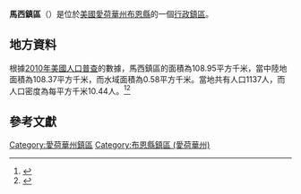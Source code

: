 {{noteTA
|G1=USState
|G2=地名
|G3=Unit
}}
{{Infobox settlement
|official_name            = 馬西鎮區
|native_name = Marcy Township
|settlement_type          = [[行政鎮區|行政鎮區]]
|image_skyline            = 
|imagesize                = 
|image_map                = Map highlighting Marcy Township, Boone County, Iowa.svg
|mapsize                  = 250px
|pushpin_map  =USA Iowa
|pushpin_label = 馬西鎮區
|pushpin_label_position   = top
|pushpin_map_caption      = 馬西鎮區在愛荷華州的位置
|subdivision_type         = [[世界政區索引|國家]]
|subdivision_type1        = [[美国州份|州份]]
|subdivision_type2        = [[愛荷華州行政区划|縣]]
|subdivision_name         = [[美国|美国]]
|subdivision_name1        = [[愛荷華州|愛荷華州]]
|subdivision_name2        = [[布恩縣_(愛荷華州)|布恩縣]]
|elevation_ft             = 1079
|elevation_m              = 329
|timezone                 = [[北美中部時區|北美中部時區]]
|area_total_km2           = 108.95
|area_land_km2            = 108.37
|area_water_km2           = 0.58
|area_total_sq_mi         = 
|area_land_sq_mi          = 
|area_water_sq_mi         = 
|population_as_of         = [[2010年美國人口普查|2010]]
|population_footnotes     = 
|population_total         = 1137
|population_density_km2   = auto
|population_density_sq_mi = auto
|utc_offset               = -6
|coordinates              = {{coord|41|59|11|N|93|58|47|W|type:city_region:US-AL_source:GNS-enwiki|display=inline,title}}
| coor_pinpoint           = 
| coordinates_footnotes   = 
|timezone_DST             = CDT
|utc_offset_DST           = -5
|postal_code_type         = [[美國郵區編號|郵區編號]]
|postal_code              = 
|area_code                = {{link-en|电话区号515|Area code 515|515}}
|blank_name = [[地名信息系统|GNIS ID]]
|blank_info = 468346
}}
'''馬西鎮區'''（{{lang-en|Marcy Township}}）是位於[[美國|美國]][[愛荷華州|愛荷華州]][[布恩縣_(愛荷華州)|布恩縣]]的一個[[行政鎮區|行政鎮區]]。

== 地方資料 ==
根據[[2010年美國人口普查|2010年美國人口普查]]的數據，馬西鎮區的面積為108.95平方千米，當中陸地面積為108.37平方千米，而水域面積為0.58平方千米。當地共有人口1137人，而人口密度為每平方千米10.44人。<ref name="GR8">{{cite web|url=http://factfinder2.census.gov|publisher=[[美国人口调查局|美国人口调查局]]|accessdate=2011-05-14|title=American FactFinder}}</ref><ref>{{cite web|url=https://www.citypopulation.de/en/usa/iowa/admin/|title=USA: Iowa (Counties and Townships) - City Population}}</ref>

== 參考文獻 ==
{{reflist}}

{{布恩縣 (愛荷華州)}}

{{DEFAULTSORT:Marcy Township}}
[[Category:愛荷華州鎮區|Category:愛荷華州鎮區]]
[[Category:布恩縣鎮區_(愛荷華州)|Category:布恩縣鎮區 (愛荷華州)]]

{{Iowa-geo-stub}}